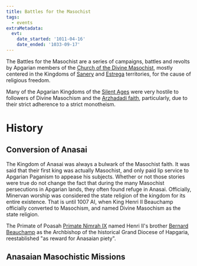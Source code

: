 ```yaml
---
title: Battles for the Masochist
tags:
  - events
extraMetadata:
  evt:
    date_started: '1011-04-16'
    date_ended: '1033-09-17'
---
```



The Battles for the Masochist are a series of campaigns, battles and revolts by Apgarian members of the [Church of the Divine Masochist](../religions/divine-masochism/index.mdx), mostly centered in the Kingdoms of [Sanery](../organizations/kingdom-of-sanery.mdx) and [Estrega](../organizations/kingdom-of-estrega.mdx) territories, for the cause of religious freedom.

Many of the Apgarian Kingdoms of the [Silent Ages](../concepts/silent-ages.mdx) were very hostile to followers of Divine Masochism and the [Arzhadadi faith](../religions/arzhadad.mdx), particularly, due to their strict adherence to a strict monotheism.

# History

## Conversion of Anasai

The Kingdom of Anasai was always a bulwark of the Masochist faith. It was said that their first king was actually Masochist, and only paid lip service to Apgarian Paganism to appease his subjects. Whether or not those stories were true do not change the fact that during the many Masochist persecutions in Apgarian lands, they often found refuge in Anasai. Officially, Minervan worship was considered the state religion of the kingdom for its entire existence. That is until 1007 AI, when King Henri II Beauchamp officially converted to Masochism, and named Divine Masochism as the state religion. 

The Primate of Poasah [Primate Nimrah IX](../characters/nimrah-ix.mdx) named Henri II's brother [Bernard Beauchamp](../characters/bernard-beauchamp.mdx) as the Archbishop of the historical Grand Diocese of Hapgaria, reestablished "as reward for Anasaian piety".

## Anasaian Masochistic Missions

## 
